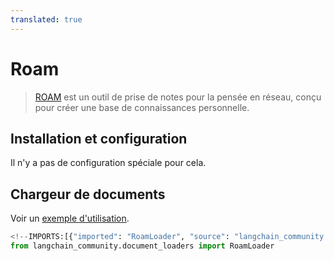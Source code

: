 ```yaml
---
translated: true
---
```


# Roam

>[ROAM](https://roamresearch.com/) est un outil de prise de notes pour la pensée en réseau, conçu pour créer une base de connaissances personnelle.

## Installation et configuration

Il n'y a pas de configuration spéciale pour cela.

## Chargeur de documents

Voir un [exemple d'utilisation](/docs/integrations/document_loaders/roam).

```python
<!--IMPORTS:[{"imported": "RoamLoader", "source": "langchain_community.document_loaders", "docs": "https://api.python.langchain.com/en/latest/document_loaders/langchain_community.document_loaders.roam.RoamLoader.html", "title": "Roam"}]-->
from langchain_community.document_loaders import RoamLoader
```

